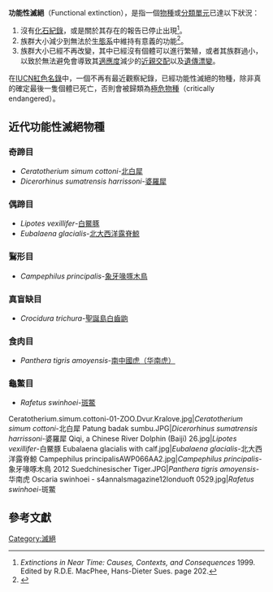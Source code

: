 '''功能性滅絕'''（Functional extinction），是指一個[[物種|物種]]或[[分類單元|分類單元]]已達以下狀況：
#沒有[[化石紀錄|化石紀錄]]，或是關於其存在的報告已停止出現<ref>''Extinctions in Near Time: Causes, Contexts, and Consequences'' 1999. Edited by R.D.E. MacPhee, Hans-Dieter Sues. page 202.</ref>。
#族群大小減少到無法於[[生態系|生態系]]中維持有意義的功能<ref>{{cite web en |url=http://www.greenfacts.org/biodiversity/l-3/1-define-biodiversity.htm |title=What is the link between biodiversity and ecosystem services? |accessdate=2006-12-16 |work=Scientific Facts on　Biodiversity |deadurl=yes |archiveurl=https://web.archive.org/web/20060930074436/http://www.greenfacts.org/biodiversity/l-3/1-define-biodiversity.htm |archivedate=2006-09-30 }}</ref>。
#族群大小已經不再改變，其中已經沒有個體可以進行繁殖，或者其族群過小，以致於無法避免會導致其[[適應度|適應度]]減少的[[近親交配|近親交配]]以及[[遺傳漂變|遺傳漂變]]。

在[[IUCN紅色名錄|IUCN紅色名錄]]中，一個不再有最近觀察紀錄，已經功能性滅絕的物種，除非真的確定最後一隻個體已死亡，否則會被歸類為[[極危物種|極危物種]]（critically endangered）。
==近代功能性滅絕物種==
=== 奇蹄目 ===
*''Ceratotherium simum cottoni''-[[北白犀|北白犀]]
*''Dicerorhinus sumatrensis harrissoni''-[[婆羅犀|婆羅犀]]

=== 偶蹄目 ===
*''Lipotes vexillifer''-[[白鱀豚|白鱀豚]]
*''Eubalaena glacialis''-[[北大西洋露脊鯨|北大西洋露脊鯨]]

=== 鴷形目 ===	
*''Campephilus principalis''-[[象牙喙啄木鳥|象牙喙啄木鳥]]

=== 真盲缺目 ===
*''Crocidura trichura''-[[聖誕島白齒鼩|聖誕島白齒鼩]]
	
=== 食肉目 ===	
*''Panthera tigris amoyensis''-[[华南虎|南中國虎（华南虎）]]

=== 龜鱉目 ===	
*''Rafetus swinhoei''-[[斑鱉|斑鱉]]

<gallery>
Ceratotherium.simum.cottoni-01-ZOO.Dvur.Kralove.jpg|''Ceratotherium simum cottoni''-北白犀
Patung badak sumbu.JPG|''Dicerorhinus sumatrensis harrissoni''-婆羅犀
Qiqi, a Chinese River Dolphin (Baiji) 26.jpg|''Lipotes vexillifer''-白鱀豚
Eubalaena glacialis with calf.jpg|''Eubalaena glacialis''-北大西洋露脊鯨
Campephilus principalisAWP066AA2.jpg|''Campephilus principalis''-象牙喙啄木鳥
2012 Suedchinesischer Tiger.JPG|''Panthera tigris amoyensis''-华南虎
Oscaria swinhoei - s4annalsmagazine12londuoft 0529.jpg|''Rafetus swinhoei''-斑鱉
</gallery>

== 參考文獻==
{{Reflist}}

[[Category:滅絕|Category:滅絕]]